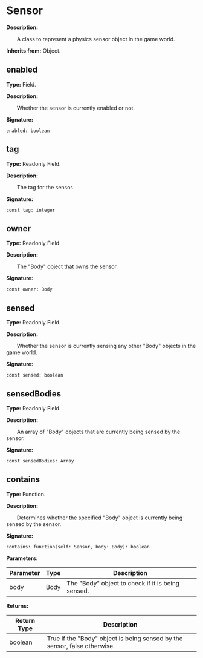 
# Sensor

**Description:**

&emsp;&emsp;A class to represent a physics sensor object in the game world.

**Inherits from:** Object.

## enabled

**Type:** Field.

**Description:**

&emsp;&emsp;Whether the sensor is currently enabled or not.

**Signature:**
```tl
enabled: boolean
```

## tag

**Type:** Readonly Field.

**Description:**

&emsp;&emsp;The tag for the sensor.

**Signature:**
```tl
const tag: integer
```

## owner

**Type:** Readonly Field.

**Description:**

&emsp;&emsp;The "Body" object that owns the sensor.

**Signature:**
```tl
const owner: Body
```

## sensed

**Type:** Readonly Field.

**Description:**

&emsp;&emsp;Whether the sensor is currently sensing any other "Body" objects in the game world.

**Signature:**
```tl
const sensed: boolean
```

## sensedBodies

**Type:** Readonly Field.

**Description:**

&emsp;&emsp;An array of "Body" objects that are currently being sensed by the sensor.

**Signature:**
```tl
const sensedBodies: Array
```

## contains

**Type:** Function.

**Description:**

&emsp;&emsp;Determines whether the specified "Body" object is currently being sensed by the sensor.

**Signature:**
```tl
contains: function(self: Sensor, body: Body): boolean
```

**Parameters:**

| Parameter | Type | Description |
| --- | --- | --- |
| body | Body | The "Body" object to check if it is being sensed. |

**Returns:**

| Return Type | Description |
| --- | --- |
| boolean | True if the "Body" object is being sensed by the sensor, false otherwise. |